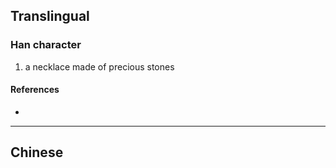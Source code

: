 {{character info/new}}
{{also|瓔}}
==Translingual==
{{Han simplified forms|瓔|珱|璎|ex=y}}

===Han character===
{{Han char|rn=96|rad=玉|as=11|sn=15|four=|canj=MGBOV|ids=⿰𤣩婴}}

# a necklace made of precious stones

====References====
* {{Han ref|kx=0741.221|hdz=21135.060|uh=748E|ud=29838}}

----

==Chinese==
{{zh-see|瓔}}